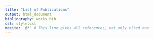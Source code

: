 ```yaml
---
title: "List of Publications"
output: html_document
bibliography: works.bib
csl: style.csl
nocite: '@*' # This line gives all references, not only cited one
---
```



